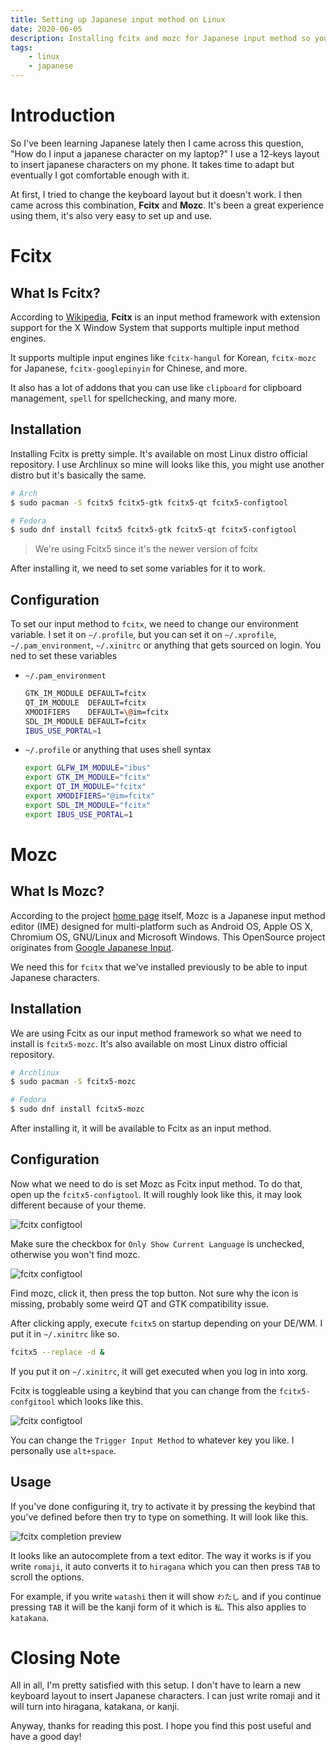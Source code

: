 ```yaml
---
title: Setting up Japanese input method on Linux
date: 2020-06-05
description: Installing fcitx and mozc for Japanese input method so you can type 日本語 on Linux
tags:
    - linux
    - japanese
---
```



# Introduction

So I've been learning Japanese lately then I came across this question, "How do I input a japanese character on my laptop?" I use a 12-keys layout to insert japanese characters on my phone. It takes time to adapt but eventually I got comfortable enough with it.

At first, I tried to change the keyboard layout but it doesn't work. I then came across this combination, **Fcitx** and **Mozc**. It's been a great experience using them, it's also very easy to set up and use.

# Fcitx

## What Is Fcitx?

According to [Wikipedia](https://en.wikipedia.org/wiki/Fcitx), **Fcitx** is an input method framework with extension support for the X Window System that supports multiple input method engines.

It supports multiple input engines like `fcitx-hangul` for Korean, `fcitx-mozc` for Japanese, `fcitx-googlepinyin` for Chinese, and more.

It also has a lot of addons that you can use like `clipboard` for clipboard management, `spell` for spellchecking, and many more.

## Installation

Installing Fcitx is pretty simple. It's available on most Linux distro official repository. I use Archlinux so mine will looks like this, you might use another distro but it's basically the same.

```bash
# Arch
$ sudo pacman -S fcitx5 fcitx5-gtk fcitx5-qt fcitx5-configtool

# Fedora
$ sudo dnf install fcitx5 fcitx5-gtk fcitx5-qt fcitx5-configtool
```

> We're using Fcitx5 since it's the newer version of fcitx

After installing it, we need to set some variables for it to work.

## Configuration

To set our input method to `fcitx`, we need to change our environment variable.
I set it on `~/.profile`, but you can set it on `~/.xprofile`, `~/.pam_environment`, `~/.xinitrc` or anything that gets sourced on login. You ned to set these variables

-   `~/.pam_environment`

    ```bash
    GTK_IM_MODULE DEFAULT=fcitx
    QT_IM_MODULE  DEFAULT=fcitx
    XMODIFIERS    DEFAULT=\@im=fcitx
    SDL_IM_MODULE DEFAULT=fcitx
    IBUS_USE_PORTAL=1
    ```

-   `~/.profile` or anything that uses shell syntax
    ```bash
    export GLFW_IM_MODULE="ibus"
    export GTK_IM_MODULE="fcitx"
    export QT_IM_MODULE="fcitx"
    export XMODIFIERS="@im=fcitx"
    export SDL_IM_MODULE="fcitx"
    export IBUS_USE_PORTAL=1
    ```

# Mozc

## What Is Mozc?

According to the project [home page](https://github.com/google/mozc) itself, Mozc is a Japanese input method editor (IME) designed for multi-platform such as Android OS, Apple OS X, Chromium OS, GNU/Linux and Microsoft Windows. This OpenSource project originates from [Google Japanese Input](http://www.google.com/intl/ja/ime/).

We need this for `fcitx` that we've installed previously to be able to input Japanese characters.

## Installation

We are using Fcitx as our input method framework so what we need to install is `fcitx5-mozc`. It's also available on most Linux distro official repository.

```bash
# Archlinux
$ sudo pacman -S fcitx5-mozc

# Fedora
$ sudo dnf install fcitx5-mozc
```

After installing it, it will be available to Fcitx as an input method.

## Configuration

Now what we need to do is set Mozc as Fcitx input method. To do that, open up the `fcitx5-configtool`. It will roughly look like this, it may look different because of your theme.

![fcitx configtool](/assets/posts/japanese-input-method-on-linux/configtool-1.png)

Make sure the checkbox for `Only Show Current Language` is unchecked, otherwise you won't find mozc.

![fcitx configtool](/assets/posts/japanese-input-method-on-linux/configtool-2.png)

Find mozc, click it, then press the top button. Not sure why the icon is missing, probably some weird QT and GTK compatibility issue.

After clicking apply, execute `fcitx5` on startup depending on your DE/WM. I put it in `~/.xinitrc` like so.

```bash
fcitx5 --replace -d &
```

If you put it on `~/.xinitrc`, it will get executed when you log in into xorg.

Fcitx is toggleable using a keybind that you can change from the `fcitx5-confgitool` which looks like this.

![fcitx configtool](/assets/posts/japanese-input-method-on-linux/configtool-3.png)

You can change the `Trigger Input Method` to whatever key you like. I personally use `alt+space`.

## Usage

If you've done configuring it, try to activate it by pressing the keybind that you've defined before then try to type on something. It will look like this.

![fcitx completion preview](/assets/posts/japanese-input-method-on-linux/preview.png)

It looks like an autocomplete from a text editor. The way it works is if you write `romaji`, it auto converts it to `hiragana` which you can then press `TAB` to scroll the options.

For example, if you write `watashi` then it will show `わたし` and if you continue pressing `TAB` it will be the kanji form of it which is `私`. This also applies to `katakana`.

# Closing Note

All in all, I'm pretty satisfied with this setup. I don't have to learn a new keyboard layout to insert Japanese characters. I can just write romaji and it will turn into hiragana, katakana, or kanji.

Anyway, thanks for reading this post. I hope you find this post useful and have a good day!
